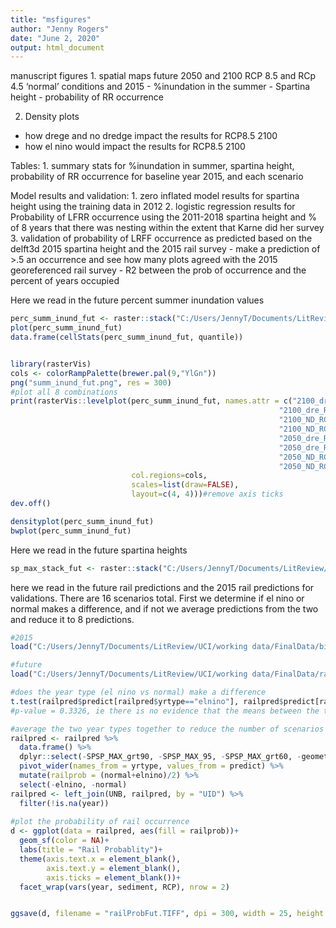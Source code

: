 ```yaml
---
title: "msfigures"
author: "Jenny Rogers"
date: "June 2, 2020"
output: html_document
---
```


manuscript figures
1. spatial maps future 2050 and 2100 RCP 8.5 and RCp 4.5 'normal' conditions and 2015
  - %inundation in the summer
  - Spartina height
  - probability of RR occurrence
  
2. Density plots
  - how drege and no dredge impact the results for  RCP8.5 2100
  - how el nino would impact the results for RCP8.5 2100

Tables:
1. summary stats for %inundation in summer, spartina height, probability of RR occurrence for baseline year 2015, and each scenario

Model results and validation:
1. zero inflated model results for spartina height using the training data in 2012
2. logistic regression results for Probability of LFRR occurrence using the 2011-2018 spartina height and % of 8 years that there was nesting within the extent that Karne did her survey
3. validation of probability of LRFF occurrence as predicted based on the delft3d 2015 spartina height and the 2015 rail survey
   -  make a prediction of >.5 an occurrence and see how many plots agreed with the 2015 georeferenced rail survey
   - R2 between the prob of occurrence and the percent of years occupied



Here we read in the future percent summer inundation values

```r

perc_summ_inund_fut <- raster::stack("C:/Users/JennyT/Documents/LitReview/UCI/working data/perc_summ_inund_fut.grd")
plot(perc_summ_inund_fut)
data.frame(cellStats(perc_summ_inund_fut, quantile))


library(rasterVis)
cols <- colorRampPalette(brewer.pal(9,"YlGn"))
png("summ_inund_fut.png", res = 300)
#plot all 8 combinations
print(rasterVis::levelplot(perc_summ_inund_fut, names.attr = c("2100_dre_RCP8_elnino", "2100_dre_RCP8_normal", 
                                                            "2100_dre_RCP4_elnino", "2100_dre_RCP4_normal", 
                                                            "2100_ND_RCP8_elnino", "2100_ND_RCP8_normal",
                                                            "2100_ND_RCP4_elnino", "2100_ND_RCP4_normal",
                                                            "2050_dre_RCP8_elnino", "2050_dre_RCP8_normal", 
                                                            "2050_dre_RCP4_elnino", "2050_dre_RCP4_normal", 
                                                            "2050_ND_RCP8_elnino", "2050_ND_RCP8_normal",
                                                            "2050_ND_RCP4_elnino", "2050_ND_RCP4_normal"),
                           col.regions=cols,
                           scales=list(draw=FALSE),
                           layout=c(4, 4)))#remove axis ticks
dev.off()

densityplot(perc_summ_inund_fut)
bwplot(perc_summ_inund_fut)

```


Here we read in the future spartina heights
```r
sp_max_stack_fut <- raster::stack("C:/Users/JennyT/Documents/LitReview/UCI/working data/sp_max_stack_fut.grd")

```

here we read in the future rail predictions and the 2015 rail predictions for validations. There are 16 scenarios total. First we determine if el nino or normal makes a difference, and if not we average predictions from the two and reduce it to 8 predictions.  
```r
#2015
load("C:/Users/JennyT/Documents/LitReview/UCI/working data/FinalData/bird_dat_inundation_2015_Delft3D_4.RData")

#future
load("C:/Users/JennyT/Documents/LitReview/UCI/working data/FinalData/railpred.RData")

#does the year type (el nino vs normal) make a difference
t.test(railpred$predict[railpred$yrtype=="elnino"], railpred$predict[railpred$yrtype =="normal"])
#p-value = 0.3326, ie there is no evidence that the means between the two groups differ

#average the two year types together to reduce the number of scenarios
railpred <- railpred %>% 
  data.frame() %>% 
  dplyr::select(-SPSP_MAX_grt90, -SPSP_MAX_95, -SPSP_MAX_grt60, -geometry) %>% 
  pivot_wider(names_from = yrtype, values_from = predict) %>% 
  mutate(railprob = (normal+elnino)/2) %>% 
  select(-elnino, -normal)
railpred <- left_join(UNB, railpred, by = "UID") %>% 
  filter(!is.na(year))
  
#plot the probability of rail occurrence
d <- ggplot(data = railpred, aes(fill = railprob))+
  geom_sf(color = NA)+
  labs(title = "Rail Probablity")+
  theme(axis.text.x = element_blank(),
        axis.text.y = element_blank(),
        axis.ticks = element_blank())+
  facet_wrap(vars(year, sediment, RCP), nrow = 2)


ggsave(d, filename = "railProbFut.TIFF", dpi = 300, width = 25, height = 15, units = "cm", compression = "lzw")

```